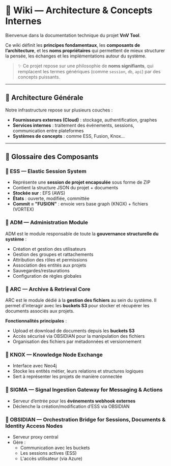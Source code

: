 # 🧠 Wiki — Architecture & Concepts Internes

Bienvenue dans la documentation technique du projet **VnV Tool**.

Ce wiki définit les **principes fondamentaux**, les **composants de l’architecture**, et les **noms propriétaires** qui permettent de mieux structurer la pensée, les échanges et les implémentations autour du système.

> ✨ Ce projet repose sur une philosophie de **noms signifiants**, qui remplacent les termes génériques (comme `session`, `db`, `api`) par des concepts puissants.

---

## 📐 Architecture Générale

Notre infrastructure repose sur plusieurs couches :

- **Fournisseurs externes (Cloud)** : stockage, authentification, graphes
- **Services internes** : traitement des événements, sessions, communication entre plateformes
- **Systèmes de concepts** : comme ESS, Fusion, Knox...

---

## 🔖 Glossaire des Composants

### 🔹 ESS — Elastic Session System

- Représente une **session de projet encapsulée** sous forme de ZIP
- Contient la structure JSON du projet + documents
- **Stockée sur** : EFS (AWS)
- **États** : ouverte, modifiée, committée
- **Commit = "FUSION"** : envoie vers base graph (KNOX) + fichiers (VORTEX)

### 🔹 ADM — Administration Module

ADM est le module responsable de toute la **gouvernance structurelle du système** :

- Création et gestion des utilisateurs
- Gestion des groupes et rattachements
- Attribution des rôles et permissions
- Association des entités aux projets
- Sauvegardes/restaurations
- Configuration de règles globales

### 🔹 ARC — Archive & Retrieval Core

ARC est le module dédié à la **gestion des fichiers** au sein du système. Il permet d'interagir avec les **buckets S3** pour stocker et récupérer les documents associés aux projets.

**Fonctionnalités principales** :
- Upload et download de documents depuis les **buckets S3**
- Accès sécurisé via OBSIDIAN pour la manipulation des fichiers
- Organisation des fichiers par métadonnées et versionnement

### 🔹 KNOX — Knowledge Node Exchange

- Interface avec Neo4j
- Stocke les entités métier, leurs relations et structures logiques
- Sert à représenter les projets de manière connectée

### 🔹 SIGMA — Signal Ingestion Gateway for Messaging & Actions

- Serveur d’entrée pour les **événements webhook externes**
- Déclenche la création/modification d’ESS via OBSIDIAN

### 🔹 OBSIDIAN — Orchestration Bridge for Sessions, Documents & Identity Access Nodes

- Serveur proxy central
- Gère :
  - Communication avec les buckets
  - Les sessions actives (ESS)
  - L'accès utilisateur (via Azure)